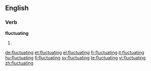 ==English==

===Verb===
'''fluctuating'''

# {{present participle of|fluctuate}}

[[de:fluctuating]]
[[et:fluctuating]]
[[el:fluctuating]]
[[fr:fluctuating]]
[[it:fluctuating]]
[[hu:fluctuating]]
[[fi:fluctuating]]
[[sv:fluctuating]]
[[te:fluctuating]]
[[vi:fluctuating]]
[[zh:fluctuating]]